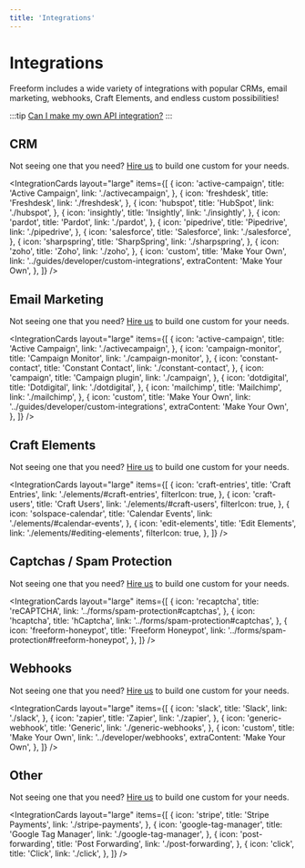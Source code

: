 ```yaml
---
title: 'Integrations'
---
```



# Integrations<Badge type="pro" text="Pro" />

Freeform includes a wide variety of integrations with popular CRMs, email marketing, webhooks, Craft Elements, and endless custom possibilities!

:::tip
[Can I make my own API integration?](../guides/developer/custom-integrations.mdx)
:::

## CRM

Not seeing one that you need? [Hire us](/support/premium/) to build one custom for your needs.

<IntegrationCards
  layout="large"
  items={[
    {
      icon: 'active-campaign',
      title: 'Active Campaign',
      link: './activecampaign',
    },
    {
      icon: 'freshdesk',
      title: 'Freshdesk',
      link: './freshdesk',
    },
    {
      icon: 'hubspot',
      title: 'HubSpot',
      link: './hubspot',
    },
    {
      icon: 'insightly',
      title: 'Insightly',
      link: './insightly',
    },
    {
      icon: 'pardot',
      title: 'Pardot',
      link: './pardot',
    },
    {
      icon: 'pipedrive',
      title: 'Pipedrive',
      link: './pipedrive',
    },
    {
      icon: 'salesforce',
      title: 'Salesforce',
      link: './salesforce',
    },
    {
      icon: 'sharpspring',
      title: 'SharpSpring',
      link: './sharpspring',
    },
    {
      icon: 'zoho',
      title: 'Zoho',
      link: './zoho',
    },
    {
      icon: 'custom',
      title: 'Make Your Own',
      link: '../guides/developer/custom-integrations',
      extraContent: 'Make Your Own',
    },
  ]}
/>

## Email Marketing

Not seeing one that you need? [Hire us](/support/premium/) to build one custom for your needs.

<IntegrationCards
  layout="large"
  items={[
    {
      icon: 'active-campaign',
      title: 'Active Campaign',
      link: './activecampaign',
    },
    {
      icon: 'campaign-monitor',
      title: 'Campaign Monitor',
      link: './campaign-monitor',
    },
    {
      icon: 'constant-contact',
      title: 'Constant Contact',
      link: './constant-contact',
    },
    {
      icon: 'campaign',
      title: 'Campaign plugin',
      link: './campaign',
    },
    {
      icon: 'dotdigital',
      title: 'Dotdigital',
      link: './dotdigital',
    },
    {
      icon: 'mailchimp',
      title: 'Mailchimp',
      link: './mailchimp',
    },
    {
      icon: 'custom',
      title: 'Make Your Own',
      link: '../guides/developer/custom-integrations',
      extraContent: 'Make Your Own',
    },
  ]}
/>

## Craft Elements

Not seeing one that you need? [Hire us](/support/premium/) to build one custom for your needs.

<IntegrationCards
  layout="large"
  items={[
    {
      icon: 'craft-entries',
      title: 'Craft Entries',
      link: './elements/#craft-entries',
      filterIcon: true,
    },
    {
      icon: 'craft-users',
      title: 'Craft Users',
      link: './elements/#craft-users',
      filterIcon: true,
    },
    {
      icon: 'solspace-calendar',
      title: 'Calendar Events',
      link: './elements/#calendar-events',
    },
    {
      icon: 'edit-elements',
      title: 'Edit Elements',
      link: './elements/#editing-elements',
      filterIcon: true,
    },
  ]}
/>

## Captchas / Spam Protection

Not seeing one that you need? [Hire us](/support/premium/) to build one custom for your needs.

<IntegrationCards
  layout="large"
  items={[
    {
      icon: 'recaptcha',
      title: 'reCAPTCHA',
      link: '../forms/spam-protection#captchas',
    },
    {
      icon: 'hcaptcha',
      title: 'hCaptcha',
      link: '../forms/spam-protection#captchas',
    },
    {
      icon: 'freeform-honeypot',
      title: 'Freeform Honeypot',
      link: '../forms/spam-protection#freeform-honeypot',
    },
  ]}
/>

## Webhooks

Not seeing one that you need? [Hire us](/support/premium/) to build one custom for your needs.

<IntegrationCards
  layout="large"
  items={[
    {
      icon: 'slack',
      title: 'Slack',
      link: './slack',
    },
    {
      icon: 'zapier',
      title: 'Zapier',
      link: './zapier',
    },
    {
      icon: 'generic-webhook',
      title: 'Generic',
      link: './generic-webhooks',
    },
    {
      icon: 'custom',
      title: 'Make Your Own',
      link: '../developer/webhooks',
      extraContent: 'Make Your Own',
    },
  ]}
/>

## Other

Not seeing one that you need? [Hire us](/support/premium/) to build one custom for your needs.

<IntegrationCards
  layout="large"
  items={[
    {
      icon: 'stripe',
      title: 'Stripe Payments',
      link: './stripe-payments',
    },
    {
      icon: 'google-tag-manager',
      title: 'Google Tag Manager',
      link: './google-tag-manager',
    },
    {
      icon: 'post-forwarding',
      title: 'Post Forwarding',
      link: './post-forwarding',
    },
    {
      icon: 'click',
      title: 'Click',
      link: './click',
    },
  ]}
/>
